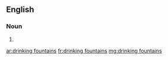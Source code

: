 ==English==

===Noun===
{{head|en|plural|head=[[drinking]] [[fountain]]s}}

# {{plural of|drinking fountain|lang=en|nocat=1}}

[[ar:drinking fountains]]
[[fr:drinking fountains]]
[[mg:drinking fountains]]